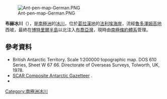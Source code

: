 [[Image:Ant-pen-map-German.PNG|thumb]]

{{Coord|67|39|S|66|50|W|source:GNIS|display=title}}

'''布赫冰川'''（{{lang-en|Bucher Glacier}}），是[[南極洲|南極洲]]的[[冰川|冰川]]，位於[[葛拉漢地|葛拉漢地]]的[[法利埃海岸|法利埃海岸]]，流經[[魯多澤姆高地|魯多澤姆高地]]西坡，最終在[[博特里爾半島|博特里爾半島]]以北注入[[布喬亞灣|布喬亞灣]]，現時由[[南極條約體系|南極條約體系]]管理。

==參考資料==
* British Antarctic Territory.  Scale 1:200000 topographic map. DOS 610 Series, Sheet W 67 66.  Directorate of Overseas Surveys, Tolworth, UK, 1978.
* [http://data.aad.gov.au/aadc/gaz/scar/ SCAR Composite Antarctic Gazetteer] {{WebCite|url=https://www.webcitation.org/5ug2CfC7m?url=http://data.aad.gov.au/aadc/gaz/scar/ |date=20101202140255 |dateformat=iso }}.
* {{usgs-gazetteer|id=2086}}

{{DEFAULTSORT:Bucher Glacier}}
[[Category:南極洲冰川|Category:南極洲冰川]]


{{FallièresCoast-geo-stub}}